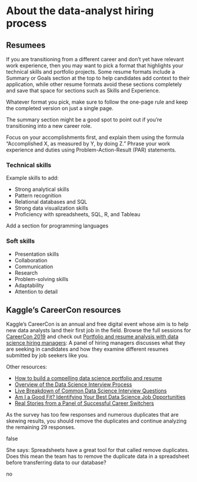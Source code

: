 # About the data-analyst hiring process

## Resumees

If you are transitioning from a different career and don’t yet have relevant work experience, then you may want to pick a format that highlights your technical skills and portfolio projects. Some resume formats include a Summary or Goals section at the top to help candidates add context to their application, while other resume formats avoid these sections completely and save that space for sections such as Skills and Experience.  

Whatever format you pick, make sure to follow the one-page rule and keep the completed version on just a single page.

The summary section might be a good spot to point out if you're transitioning into a new career role.

Focus on your accomplishments first, and explain them using the formula “Accomplished X, as measured by Y, by doing Z.” Phrase your work experience and duties using Problem-Action-Result (PAR) statements. 


### Technical skills

Example skills to add:

- Strong analytical skills
- Pattern recognition
- Relational databases and SQL
- Strong data visualization skills
- Proficiency with spreadsheets, SQL, R, and Tableau

Add a section for programming languages


### Soft skills

- Presentation skills
- Collaboration 
- Communication
- Research
- Problem-solving skills 
- Adaptability 
-  Attention to detail 





## Kaggle's CareerCon resources

Kaggle’s CareerCon is an annual and free digital event whose aim is to help new data analysts land their first job in the field. Browse the full sessions for [CareerCon 2019](https://www.youtube.com/playlist?list=PLqFaTIg4myu-npFrYu6cO7h7AI6bkcOlL) and check out [Portfolio and resume analysis with data science hiring managers](https://www.youtube.com/watch?v=cBbYhhH399c&list=PLqFaTIg4myu-npFrYu6cO7h7AI6bkcOlL&index=8): A panel of hiring managers discusses what they are seeking in candidates and how they examine different resumes submitted by job seekers like you. 

Other resources:

- [How to build a compelling data science portfolio and resume](https://www.youtube.com/watch?v=xrhPjE7wHas&list=PLqFaTIg4myu-dNobDHQZPrD2wH27PthCG)
- [Overview of the Data Science Interview Process](https://www.youtube.com/watch?v=X6orAXDIrds&list=PLqFaTIg4myu-dNobDHQZPrD2wH27PthCG&index=5)
- [Live Breakdown of Common Data Science Interview Questions](https://www.youtube.com/watch?v=aXUsrKPTBvY&list=PLqFaTIg4myu-dNobDHQZPrD2wH27PthCG&index=6)
- [Am I a Good Fit? Identifying Your Best Data Science Job Opportunities](https://www.youtube.com/watch?v=0W0Zrc-m5r8&list=PLqFaTIg4myu-dNobDHQZPrD2wH27PthCG&index=2)
- [Real Stories from a Panel of Successful Career Switchers](https://www.youtube.com/watch?v=iP0Fxg4oqUQ&list=PLqFaTIg4myu-dNobDHQZPrD2wH27PthCG&index=8)





As the survey has too few responses and numerous duplicates that are skewing results, you should remove the duplicates and continue analyzing the remaining 29 responses.

false


She says: Spreadsheets have a great tool for that called remove duplicates. Does this mean the team has to remove the duplicate data in a spreadsheet before transferring data to our database?

no






